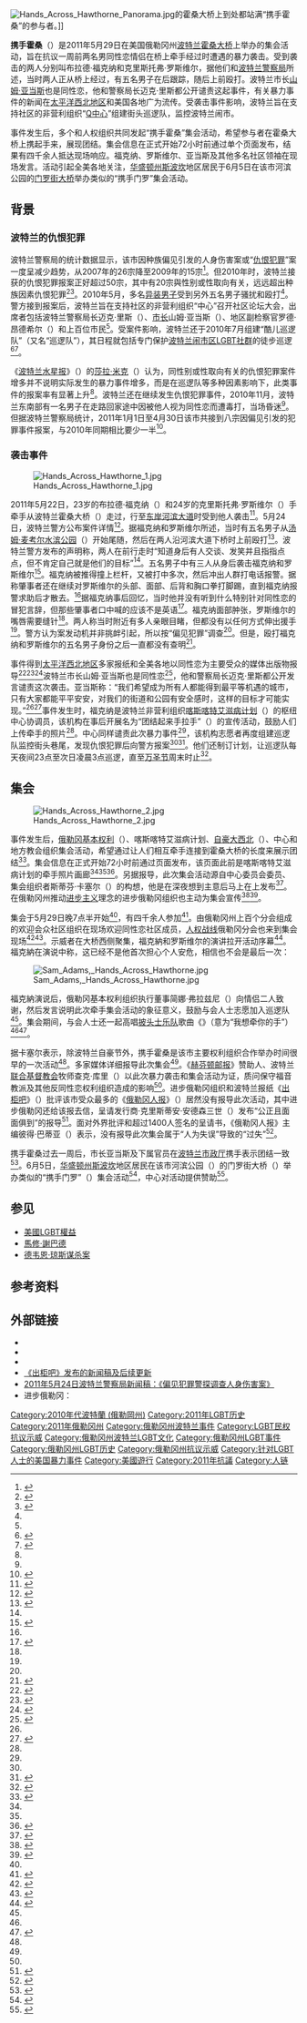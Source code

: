 {{noteTA
|G1=USState
}}
[[File:Hands_Across_Hawthorne_Panorama.jpg|thumb]]的霍桑大桥上到处都站满“携手霍桑”的参与者。]]

'''携手霍桑'''（{{lang-en|Hands Across Hawthorne}}）是2011年5月29日在美国俄勒冈州[[波特兰_(俄勒冈州)|波特兰]][[霍桑大桥|霍桑大桥]]上举办的集会活动，旨在抗议一周前两名男同性恋情侣在桥上牵手经过时遭遇的暴力袭击。受到袭击的两人分别叫布拉德·福克纳和克里斯托弗·罗斯维尔，据他们和[[波特兰警察局|波特兰警察局]]所述，当时两人正从桥上经过，有五名男子在后跟踪，随后上前殴打。波特兰市长[[山姆·亚当斯|山姆·亚当斯]]也是同性恋，他和警察局长迈克·里斯都公开谴责这起事件，有关暴力事件的新闻在[[太平洋西北地区|太平洋西北地区]]和美国各地广为流传。受袭击事件影响，波特兰旨在支持{{lang|en|[[LGBT|LGBT]]}}社区的非营利组织“[[Q中心|Q中心]]”组建街头巡逻队，监控波特兰闹市。

事件发生后，多个{{lang|en|LGBT}}和人权组织共同发起“携手霍桑”集会活动，希望参与者在霍桑大桥上携起手来，展现团结。集会信息在正式开始72小时前通过单个{{lang|en|[[Facebook|Facebook]]}}页面发布，结果有四千余人抵达现场响应。福克纳、罗斯维尔、亚当斯及其他多名社区领袖在现场发言。活动引起全美各地关注，[[华盛顿州|华盛顿州]][[斯波坎|斯波坎]]地区居民于6月5日在该市河滨公园的[[门罗街大桥|门罗街大桥]]举办类似的“携手门罗”集会活动。

== 背景 ==

=== 波特兰的仇恨犯罪 ===
波特兰警察局的统计数据显示，该市因种族偏见引发的人身伤害案或“[[仇恨犯罪|仇恨犯罪]]”案一度呈减少趋势，从2007年的26宗降至2009年的15宗<ref name="Closet">{{cite news | title = Hate Comes Out of the Closet: Recent Gay Bashing Reveals Hurdles to Reporting Crimes | first = Sarah | last = Mirk | date = 2010-06-10 | accessdate = 2016-11-20 | work = The Portland Mercury | url = http://www.portlandmercury.com/portland/hate-comes-out-of-the-closet/Content?oid=2593859 | archiveurl = https://web.archive.org/web/20150920160236/http://www.portlandmercury.com/portland/hate-comes-out-of-the-closet/Content?oid=2593859 | publisher = Index Publishing | archivedate = 2015-09-20 | deadurl = no}}</ref>。但2010年时，波特兰接获的仇恨犯罪报案正好超过50宗，其中有20宗與性别或性取向有关，远远超出种族因素仇恨犯罪<ref name="Hate">{{cite news | title = How Many Hate Crimes Are Reported in Portland? | first = Sarah | last = Mirk | date = 2010-12-06 | accessdate = 2016-11-20 | work = The Portland Mercury | publisher = Index Publishing | archiveurl = https://web.archive.org/web/20150114141109/http://www.portlandmercury.com/BlogtownPDX/archives/2010/12/06/how-many-hate-crimes-are-reported-in-portland | deadurl = no | archivedate = 2015-01-14 | url = http://www.portlandmercury.com/BlogtownPDX/archives/2010/12/06/how-many-hate-crimes-are-reported-in-portland}}</ref><ref name="Bashings">{{cite news | title = Public to Police: Portland Gay Bashings Often Go Unreported | date = 2010-06-03 | work = The Portland Mercury | first = Sarah | last = Mirk | publisher = Index Publishing | accessdate = 2016-11-20 | archiveurl = https://web.archive.org/web/20150114192933/http://www.portlandmercury.com/BlogtownPDX/archives/2010/06/03/public-and-police-portland-gay-bashings-go-unreported | archivedate = 2015-01-14 | deadurl = no | url = http://www.portlandmercury.com/BlogtownPDX/archives/2010/06/03/public-and-police-portland-gay-bashings-go-unreported}}</ref>。2010年5月，多名[[异装皇后|异装男子]]受到另外五名男子骚扰和殴打<ref name="Closet" />。警方接到报案后，波特兰旨在支持{{lang|en|[[LGBT|LGBT]]}}社区的非营利组织“{{lang|en|Q}}中心”召开社区论坛大会，出席者包括波特兰警察局长迈克·里斯（{{lang|en|Mike Reese}}）、[[波特兰市长名单|市长]]山姆·亚当斯（{{lang|en|Sam Adams}}）、地区副检察官罗德·昂德希尔（{{lang|en|Rod Underhill}}）和上百位市民<ref name="Closet" />。受案件影响，波特兰还于2010年7月组建“酷儿巡逻队”（又名“{{lang|en|Q}}巡逻队”），其日程就包括专门保护[[波特兰LGBT文化|波特兰闹市区LGBT社群]]的徒步巡逻<ref name="WalkingHome">{{cite news | archiveurl = https://web.archive.org/web/20140908090014/http://www.portlandmercury.com/BlogtownPDX/archives/2010/12/02/breaking-hate-crime-reported-in-seman-percived-as-gay-beaten-while-walking-home | archivedate = 2014-09-08 | deadurl = no | url = http://www.portlandmercury.com/BlogtownPDX/archives/2010/12/02/breaking-hate-crime-reported-in-seman-percived-as-gay-beaten-while-walking-home | title = Breaking: Hate Crime Reported in SE—Man Perceived as Gay Beaten While Walking Home | date = 2010-12-02 | accessdate = 2016-11-20 | work = The Portland Mercury | publisher = Index Publishing | first = Sarah | last = Mirk}}</ref><ref>{{cite news | title = In the Shadows: Barhopping with the Queer Patrol | first = Sarah | last = Mirk | work = The Portland Mercury | publisher = Index Publishing | date = 2010-07-22 | accessdate = 2016-11-20 | archiveurl = https://web.archive.org/web/20160202055743/http://www.portlandmercury.com/portland/in-the-shadows/Content?oid=2700168 | archivedate = 2016-02-02 | url = http://www.portlandmercury.com/portland/in-the-shadows/Content?oid=2700168 | deadurl = no}}</ref>。

《[[波特兰水星报|波特兰水星报]]》（{{lang|en|''The Portland Mercury''}}）的[[莎拉·米克|莎拉·米克]]（{{lang|en|Sarah Mirk}}）认为，同性别或性取向有关的仇恨犯罪案件增多并不说明实际发生的暴力事件增多，而是在{{lang|en|Q}}巡逻队等多种因素影响下，此类事件的报案率有显著上升<ref name="Hate" />。波特兰还在继续发生仇恨犯罪事件，2010年11月，波特兰东南部有一名男子在走路回家途中因被他人视为同性恋而遭毒打，当场昏迷<ref name="WalkingHome" />。但据波特兰警察局统计，2011年1月1日至4月30日该市共接到八宗因偏见引发的犯罪事件报案，与2010年同期相比要少一半<ref>{{cite news | archivedate = 2011-05-29 | deadurl = yes | url = http://www.kptv.com/news/28011877/detail.html | title = Police: Men Holding Hands Attacked In Portland | date = 2011-05-24 | accessdate = 2011-05-29 | publisher = KPTV | location = Portland, Oregon | archiveurl = https://web.archive.org/web/20110529113450/http://www.kptv.com/news/28011877/detail.html}}</ref>。

=== 袭击事件 ===
[[File:Hands_Across_Hawthorne_1.jpg|thumb]]

2011年5月22日，23岁的布拉德·福克纳（{{lang|en|Brad Forkner}}）和24岁的克里斯托弗·罗斯维尔（{{lang|en|Christopher Rosevear}}）手牵手从波特兰霍桑大桥（{{lang|en|Hawthorne Bridge}}）走过，行至[[东岸河滨大道_(波特兰)|东岸河滨大道]]时受到他人袭击<ref name="Bias">{{cite news | url = http://www.kgw.com/news/local/Hands-across-Hawthorne-protests-bias-attacks-122806874.html | deadurl = yes | title = 'Hands across Hawthorne' protests bias attacks | date = 2011-05-29 | accessdate = 2012-03-22 | publisher = KGW | archiveurl = https://web.archive.org/web/20120322221417/http://www.kgw.com/news/local/Hands-across-Hawthorne-protests-bias-attacks-122806874.html | location = Portland, Oregon | archivedate = 2012-03-22}}</ref>。5月24日，波特兰警方公布案件详情<ref name="Breaking">{{cite news | title = Breaking: Anti-Gay Hate Crime Reported on Hawthorne Bridge | first = Sarah | last = Mirk | date = 2011-05-24 | accessdate = 2016-11-21 | work = The Portland Mercury | publisher = Index Publishing | archiveurl = https://web.archive.org/web/20150908233434/http://www.portlandmercury.com/BlogtownPDX/archives/2011/05/24/breaking-anti-gay-hate-crime-reported-on-hawthorne-bridge | archivedate = 2015-09-08 | deadurl = no | url = http://www.portlandmercury.com/BlogtownPDX/archives/2011/05/24/breaking-anti-gay-hate-crime-reported-on-hawthorne-bridge}}</ref>。据福克纳和罗斯维尔所述，当时有五名男子从[[汤姆·麦考尔水滨公园|汤姆·麦考尔水滨公园]]（{{lang|en|Tom McCall Waterfront Park}}）开始尾随，然后在两人沿河滨大道下桥时上前殴打<ref name="Folks">{{cite news | archivedate = 2012-03-25 | archiveurl = https://web.archive.org/web/20120325012847/http://portlandcitycenter.katu.com/news/community-spirit/folks-gather-hands-across-hawthorne/440795 | title = Folks gather for 'Hands Across Hawthorne' | date = 2011-05-29 | publisher = KATU | deadurl = yes | url = http://portlandcitycenter.katu.com/news/community-spirit/folks-gather-hands-across-hawthorne/440795 | accessdate = 2012-03-25 | location = Portland, Oregon}}</ref>。波特兰警方发布的声明称，两人在前行走时“知道身后有人交谈、发笑并且指指点点，但不肯定自己就是他们的目标”<ref name="Breaking" />。五名男子中有三人从身后袭击福克纳和罗斯维尔<ref name="Assaulted">{{cite news | url = http://blogout.justout.com/?p=33508 | title = Two Gay Men Assaulted Sunday Night Near Hawthorne Bridge | deadurl = yes | date = 2011-05-24 | work = Just Out | accessdate = 2011-08-31 | first = Erin | last = Rook | location = Portland, Oregon | archiveurl = https://web.archive.org/web/20110831074538/http://blogout.justout.com/?p=33508 | archivedate = 2011-08-31}}</ref>。福克纳被推得撞上栏杆，又被打中多次，然后冲出人群打电话报警。据称肇事者还在继续对罗斯维尔的头部、面部、后背和胸口拳打脚踢，直到福克纳报警求助后才散去。<ref name="Breaking" />据福克纳事后回忆，当时他并没有听到什么特别针对同性恋的冒犯言辞，但那些肇事者口中喊的应该不是英语<ref name="Jung">{{cite news|title=Assault on gay men walking on Portland waterfront investigated as a bias crime |first=Helen |last=Jung |work=The Oregonian |publisher=Advance Publications |date=2011-05-24 |accessdate=2016-11-21 |archiveurl=https://archive.li/20130131152547/http://www.oregonlive.com/portland/index.ssf/2011/05/assault_on_gay_men_walking_on.html |deadurl=no |url=http://www.oregonlive.com/portland/index.ssf/2011/05/assault_on_gay_men_walking_on.html |archivedate=2013-01-31  }}</ref>。福克纳面部肿张，罗斯维尔的嘴唇需要缝针<ref name="Folks" />。两人称当时附近有多人亲眼目睹，但都没有以任何方式伸出援手<ref name="Breaking" />。警方认为案发动机并非挑衅引起，所以按“偏见犯罪”调查<ref name="Jung" />。但是，殴打福克纳和罗斯维尔的五名男子身份之后一直都没有查明<ref name="Terry">{{cite news | archiveurl = https://archive.li/20161120135806/http://www.oregonlive.com/portland/index.ssf/2012/12/portland_police_seek_help_solv.html | deadurl = no | url = http://www.oregonlive.com/portland/index.ssf/2012/12/portland_police_seek_help_solv.html | title = Portland police seek help solving hate attacks in 2010 and 2011 | first = Lynne | last = Terry | work = The Oregonian | publisher = Advance Publications | date = 2012-12-05 | accessdate = 2016-11-21 | archivedate = 2016-11-20}}</ref>。

事件得到[[太平洋西北地区|太平洋西北地区]]多家报纸和全美各地以同性恋为主要受众的媒体出版物报导<ref>{{cite news | archiveurl = https://web.archive.org/web/20160611001201/http://www.columbian.com/news/2011/may/24/2-men-attacked-in-portland-after-holding-hands/ | url = http://www.columbian.com/news/2011/may/24/2-men-attacked-in-portland-after-holding-hands/ | title = 2 men attacked in Portland after holding hands | date = 2011-05-24 | accessdate = 2016-11-21 | work = The Columbian | location = Vancouver, Washington | archivedate = 2016-06-11 | deadurl = no}}</ref><ref name="SanDiego">{{cite news | url = http://sdgln.com/causes/2011/05/25/men-holding-hands-public-attacked-portland-ore | title = Men holding hands in public attacked in Portland, Ore. | date = 2011-05-25 | accessdate = 2016-11-21 | archivedate = 2016-06-10 | deadurl = no | archiveurl = https://web.archive.org/web/20160610021945/http://sdgln.com/causes/2011/05/25/men-holding-hands-public-attacked-portland-ore | work = San Diego Gay & Lesbian News}}</ref><ref>{{cite news | location = Washington, D.C. | publisher = EDGE Publications | work = Edge | title = Ore. Gay Men 'Attacked for Holding Hands' | date = 2011-05-26 | accessdate = 2016-11-21 | url = http://washington.edgemedianetwork.com/index.php?ch=news&sc=national&sc2=news&sc3=&id=120122 | archiveurl = https://web.archive.org/web/20160807090255/http://washington.edgemedianetwork.com/index.php?ch=news&sc=national&sc2=news&sc3=&id=120122 | archivedate = 2016-08-07 | deadurl = no | first = Kilian | last = Melloy}}</ref>波特兰市长山姆·亚当斯也是同性恋<ref>{{cite news | title = Sam Adams' goal is to be 'mayor of everybody' |date=2008-12-30 | accessdate = 2016-11-21 | first = Mark | last = Larabee | work = The Oregonian | publisher = Advance Publications | url = http://www.oregonlive.com/news/index.ssf/2008/12/sam_adams_goal_is_to_be_mayor.html | archiveurl = https://archive.li/20120909223706/http://www.oregonlive.com/news/index.ssf/2008/12/sam_adams_goal_is_to_be_mayor.html | deadurl = no | archivedate = 2012-09-09}}</ref>，他和警察局长迈克·里斯都公开发言谴责这次袭击。亚当斯称：“我们希望成为所有人都能得到最平等机遇的城市，只有大家都能平平安安，对我们的街道和公园有安全感时，这样的目标才可能实现。”<ref name="SanDiego" /><ref>{{cite news | title = 2 men holding hands attacked | date = 2011-05-25 | newspaper = The Register-Guard | location = Eugene, Oregon | publisher = Guard Publishing | url = http://www.registerguard.com/web/newslocalnews/26291521-41/police-portland-forkner-attacked-hands.html.csp | archivedate = 2012-09-07 | deadurl = yes | accessdate = 2012-09-07 | archiveurl = https://archive.li/20120907224149/http://projects.registerguard.com/web/newslocalnews/26291521-41/police-portland-forkner-attacked-hands.html.csp}}</ref>事件发生时，福克纳是波特兰非营利组织[[喀斯喀特艾滋病计划|喀斯喀特艾滋病计划]]（{{lang|en|Cascade AIDS Project}}）的枢纽中心协调员，该机构在事后开展名为“团结起来手拉手”（{{lang|en|Holding Hands, In Solidarity}}）的{{lang|en|[[Facebook|Facebook]]}}宣传活动，鼓励人们上传牵手的照片<ref name="Assaulted" />。{{lang|en|Q}}中心同样谴责此次暴力事件<ref name="Jung" />，该机构志愿者再度组建{{lang|en|Q}}巡逻队监控街头巷尾，发现仇恨犯罪后向警方报案<ref name="Assaulted" /><ref name="Patrols">{{cite news | archivedate = 2012-03-25 | deadurl = yes | url = http://southeastportland.katu.com/news/people/night-volunteer-patrols-welcome-sight-gay-lesbian-couples/440809 | title = Night volunteer patrols a welcome sight for gay, lesbian couples | date = 2011-05-30 | accessdate = 2012-03-25 | publisher = KATU | first = Tim | last = Gordon | location = Portland, Oregon | archiveurl = https://web.archive.org/web/20120325012847/http://southeastportland.katu.com/news/people/night-volunteer-patrols-welcome-sight-gay-lesbian-couples/440809}}</ref>。他们还制订计划，让{{lang|en|Q}}巡逻队每天夜间23点至次日凌晨3点巡逻，直至[[万圣夜|万圣节]]周末时止<ref>{{cite news | url = http://www.kptv.com/news/28056086/detail.html | title = Q-Patrols Set to Hit Streets of Portland | date = 2011-05-27 | accessdate = 2011-05-30 | publisher = KPTV | location = Portland, Oregon | archiveurl = https://web.archive.org/web/20110530033652/http://www.kptv.com/news/28056086/detail.html | archivedate = 2011-05-30 | deadurl = yes}}</ref>。

== 集会 ==
[[File:Hands_Across_Hawthorne_2.jpg|right]]

事件发生后，[[俄勒冈基本权利|俄勒冈基本权利]]（{{lang|en|Basic Rights Oregon}}）、喀斯喀特艾滋病计划、[[自豪大西北|自豪大西北]]（{{lang|en|Pride Northwest}}）、{{lang|en|Q}}中心和地方教会组织集会活动，希望通过让人们相互牵手连接到霍桑大桥的长度来展示团结<ref name="Gordon">{{cite news | archivedate = 2012-03-25 | title = Thousands rally at Hands Across Hawthorne | url = http://portlandcitycenter.katu.com/news/community-spirit/thousands-rally-hands-across-hawthorne/440801 | date = 2011-05-30 | accessdate = 2012-03-25 | first = Tim | last = Gordon | publisher = KATU | location = Portland, Oregon | archiveurl = https://web.archive.org/web/20120325012949/http://portlandcitycenter.katu.com/news/community-spirit/thousands-rally-hands-across-hawthorne/440801}}</ref>。集会信息在正式开始72小时前通过{{lang|en|[[Facebook|Facebook]]}}页面发布，该页面此前是喀斯喀特艾滋病计划的牵手照片画廊<ref name="Bias" /><ref name="Gordon" /><ref>{{cite web | accessdate = 2016-11-22 | publisher = Q Center | url = http://www.pdxqcenter.org/hands-across-hawthorne/ | title = Hands Across Hawthorne | archivedate = 2016-10-11 | archiveurl = https://web.archive.org/web/20161011041903/http://www.pdxqcenter.org/hands-across-hawthorne/ | deadurl = yes}}</ref>。另据报导，此次集会活动源自{{lang|en|Q}}中心委员会委员、集会组织者斯蒂芬·卡塞尔（{{lang|en|Stephen Cassell}}）的构想，他是在深夜想到主意后马上在{{lang|en|Fackbook}}上发布<ref name="Mirk">{{cite news | archiveurl = https://web.archive.org/web/20160806133133/http://www.portlandmercury.com/BlogtownPDX/archives/2011/05/25/against-hate-hold-hands-across-the-hawthorne-bridge | archivedate = 2016-08-06 | deadurl = no | publisher = Index Publishing | url = http://www.portlandmercury.com/BlogtownPDX/archives/2011/05/25/against-hate-hold-hands-across-the-hawthorne-bridge | first = Sarah | last = Mirk | date = 2011-05-25 | accessdate = 2016-11-22 | work = The Portland Mercury | title = Against Hate? Hold Hands Across the Hawthorne Bridge This Sunday}}</ref>。在俄勒冈州推动[[进步主义|进步主义]]理念的进步俄勒冈组织也主动为集会宣传<ref>{{cite web | title = Hands Across Hawthorne Bridge – Oregonians Respond to Gay Hate Crime | deadurl = yes | url = http://progressiveoregon.com/oregonians_respond_to_attack_on_gay_men_attacked_for_holding_hands | accessdate = 2012-07-24 | publisher = Progressive Oregon | archivedate = 2012-07-24 | archiveurl = https://web.archive.org/web/20120724133058/http://www.progressiveoregon.com/oregonians_respond_to_attack_on_gay_men_attacked_for_holding_hands}}</ref><ref>{{cite web | accessdate = 2016-11-22 | publisher = Daily Kos | first = Noah | last = Heller | title = Oregonians to Respond to Attack on Gay Men for Holding Hands with Massive Rally | date = 2011-05-28 | url = http://www.dailykos.com/story/2011/05/28/980187/-Oregonians-to-Respond-to-Attack-on-Gay-Men-for-Holding-Hands-with-Massive-Rally%E2%80%8E- | archivedate = 2016-05-09 | deadurl = no | archiveurl = https://web.archive.org/web/20160509104327/http://www.dailykos.com/story/2011/05/28/980187/-Oregonians-to-Respond-to-Attack-on-Gay-Men-for-Holding-Hands-with-Massive-Rally-}}</ref>。

集会于5月29日晚7点半开始<ref name="Folks" />，有四千余人参加<ref name="Advocate">{{cite journal | archiveurl =  https://web.archive.org/web/20110807101507/http://www.advocate.com/News/Daily_News/2011/06/01/Portlanders_Line_Bridge_to_Protest_Violence/ | work = The Advocate | publisher = Here Media | archivedate = 2011-08-07 | deadurl = yes | url = http://www.advocate.com/News/Daily_News/2011/06/01/Portlanders_Line_Bridge_to_Protest_Violence/ | date = 2011-06-01 | accessdate = 2011-08-07 | title = Portlanders Line Bridge to Protest Violence}}</ref>。由俄勒冈州上百个分会组成的欢迎会众社区组织在现场欢迎同性恋社区成员，[[人权战线|人权战线]]俄勒冈分会也来到集会现场<ref name="Currie">{{cite news | url = http://www.huffingtonpost.com/rev-chuck-currie/hate-crimes_b_869455.html | title = Questioning the Roles of Religion and Talk Radio in Promoting Hate Crimes | first = Chuck | last = Currie | date = 2011-06-01 | accessdate = 2016-11-22 | archiveurl = https://web.archive.org/web/20160809010222/http://www.huffingtonpost.com/rev-chuck-currie/hate-crimes_b_869455.html | newspaper = [[赫芬顿邮报|The Huffington Post]] | archivedate = 2016-08-09 | deadurl = no}}</ref><ref name="HRC">{{cite web | url = http://www.hrcbackstory.org/2011/05/hands-across-hawthorn-a-success-in-portland/ | title = Hands Across Hawthorne, A Success in Portland | first = Tony | last = Wagner | date = 2011-05-31 | accessdate = 2011-08-24 | archiveurl = https://web.archive.org/web/20110824020153/http://www.hrcbackstory.org/2011/05/hands-across-hawthorn-a-success-in-portland/ | publisher = Human Rights Campaign | archivedate = 2011-08-24 | deadurl = yes}}</ref>。示威者在大桥西侧聚集，福克納和罗斯维尔的演讲拉开活动序幕<ref name="Rook">{{cite journal | deadurl = yes | archiveurl = https://web.archive.org/web/20110803062116/http://blogout.justout.com/?p=33830 | title = Thousands Hold Hands Across Hawthorne Bridge to Protest Anti-GLBT Violence | url = http://blogout.justout.com/?p=33830 | work = Just Out | first = Erin | last = Rook | date = 2011-05-30 | accessdate = 2011-05-30 | archivedate = 2011-08-03 | location = Portland, Oregon}}</ref>。福克納在演说中称，这已经不是他首次担心个人安危，相信也不会是最后一次：

{{Quote|成千上万的人走在美国、走在波特兰的街头上时都感觉低人一等，仿佛他们的生命没有其他那些所谓更“正常”的同仁有价值。这种内因引发仇恨的影响可谓永无宁日，帮派暴力、抑郁、吸毒和酗酒都由此引发，以致人们不敢再公开性取向，只能守口如瓶，在黑暗的胡同和浴室中探索。如果我们只能通过保密来确保个人安危，在沉默中依然受到伤害，那还谈什么保障自身安全，爱与被爱又从何说起？<ref name="Rook" />}}

[[File:Sam_Adams,_Hands_Across_Hawthorne.jpg|thumb]]

福克納演说后，俄勒冈基本权利组织执行董事简娜·弗拉兹尼（{{lang|en|Jeana Frazzini}}）向情侣二人致谢，然后发言说明此次牵手集会活动的象征意义，鼓励与会人士志愿加入{{lang|en|Q}}巡逻队<ref name="Rook" />。集会期间，与会人士还一起高唱[[披头士乐队|披头士乐队]]歌曲《{{lang|en|[[I_Want_to_Hold_Your_Hand|I Want to Hold Your Hand]]}}》（意为“我想牵你的手”）<ref name="Gordon" /><ref>{{cite web | url = http://www.dailykos.com/story/2011/05/30/980485/-Hands-Across-Hawthorne:-Photos-From-the-Portland-Rally | title = Hands Across Hawthorne: Photos from the Portland Rally |date=2011-05-29 | accessdate = 2011-08-12 | archiveurl = https://web.archive.org/web/20110812165419/http://www.dailykos.com/story/2011/05/30/980485/-Hands-Across-Hawthorne%3A-Photos-From-the-Portland-Rally | publisher = Daily Kos | archivedate = 2011-08-12 | deadurl = yes}}</ref>。

据卡塞尔表示，除波特兰自豪节外，携手霍桑是该市主要{{lang|en|LGBT}}权利组织合作举办时间很早的一次活动<ref name="Mirk" />。多家媒体详细报导此次集会<ref name="Advocate" />。《[[赫芬顿邮报|赫芬顿邮报]]》赞助人、波特兰[[联合基督教会|联合基督教会]]牧师查克·库里（{{lang|en|Chuck Currie}}）以此次暴力袭击和集会活动为证，质问保守福音教派及其他反同性恋权利组织造成的影响<ref name="Currie" />。进步俄勒冈组织和波特兰{{lang|en|LGBT}}报纸《[[出柜吧|出柜吧]]》（{{lang|en|''Just Out''}}）批评该市受众最多的《[[俄勒冈人报|俄勒冈人报]]》（{{lang|en|''The Oregonian''}}）居然没有报导此次活动，其中进步俄勒冈还给该报去信，呈请发行商{{lang|en|N}}·克里斯蒂安·安德森三世（{{lang|en|N. Christian Anderson III}}）发布“公正且面面俱到”的报导<ref>{{cite journal | url = http://blogout.justout.com/?p=34040 | title = Campaign Calls Oregonian Out for Ignoring LGBT Community | date = 2011-06-02 | accessdate = 2011-07-21 | newspaper = Just Out | first = Erin | archiveurl = https://web.archive.org/web/20110721174743/http://blogout.justout.com/?p=34040 | last = Rook | location = Portland, Oregon | archivedate = 2011-07-21}}</ref>。面对外界批评和超过1400人签名的呈请书，《俄勒冈人报》主编彼得·巴蒂亚（{{lang|en|Peter Bhatia}}）表示，没有报导此次集会属于“人为失误”导致的“过失”<ref>{{cite journal | url = http://blogout.justout.com/?p=34446 | title = Oregonian Cites 'Human Error' in Failure to Cover Rally Against Anti-Gay Violence | date = 2011-06-09 | work = Just Out | first = Erin | last = Rook | accessdate = 2011-07-21 | location = Portland, Oregon | deadurl = yes | archiveurl = https://web.archive.org/web/20110721174857/http://blogout.justout.com/?p=34446 | archivedate = 2011-07-21}}</ref>。

携手霍桑过去一周后，市长亚当斯及下属官员在[[波特兰市政厅|波特兰市政厅]]携手表示团结一致<ref>{{cite web | deadurl = yes | url = http://www.portlandonline.com/mayor/index.cfm?c=52750&a=351072 | title = Update: Hands Across Hawthorne Bridge | first = Amreet | last = Sandhu | date = 2011-06-02 | accessdate = 2012-10-08 | publisher = City of Portland, Oregon | archiveurl = https://web.archive.org/web/20121008054231/http://www.portlandonline.com/mayor/index.cfm?c=52750&a=351072 | archivedate = 2012-10-08}}</ref>。6月5日，[[华盛顿州|华盛顿州]][[斯波坎|斯波坎]]地区居民在该市河滨公园（{{lang|en|Riverfront Park}}）的门罗街大桥（{{lang|en|Monroe Street Bridge}}）举办类似的“携手门罗”（{{lang|en|Hands Across Monroe}}）集会活动<ref>{{cite news | title = A couple of Pride Week events to check out this weekend | archiveurl = https://web.archive.org/web/20160914105459/http://www.inlander.com/Bloglander/archives/2011/06/03/a-couple-of-pride-week-events-to-check-out-this-weekend | date = 2011-06-03 | accessdate = 2016-11-22 | first = Tiffany | last = Harms | work = The Pacific Northwest Inlander | location = Spokane, Washington | archivedate = 2016-09-14 | deadurl = no | url = http://www.inlander.com/Bloglander/archives/2011/06/03/a-couple-of-pride-week-events-to-check-out-this-weekend}}</ref>，{{lang|en|LGBT}}中心对活动提供赞助<ref>{{cite web | url = http://www.outspokane.org/pride_events_2011.html | title = Pride Celebration Schedule 2011 | publisher = OutSpokane | accessdate = 2012-03-25 | archivedate = 2012-03-25 | deadurl = yes | archiveurl = https://web.archive.org/web/20120325032139/http://www.outspokane.org/pride_events_2011.html}}</ref>。
{{Clear}}

== 参见 ==
* [[美國LGBT權益|美國LGBT權益]]
* [[馬修·謝巴德|馬修·謝巴德]]
* [[德韦恩·琼斯谋杀案|德韦恩·琼斯谋杀案]]

== 参考资料 ==
{{Reflist|30em}}

== 外部链接 ==
{{Commons category|Hands Across Hawthorne}}
* {{YouTube|id=WyAOvJJF1_s|title=布拉德·福克纳在携手霍桑集会现场演说}}
* {{YouTube|id=HA5IAqmAQsE|title=俄勒冈基本权利组织主席简娜·弗拉兹尼在携手霍桑集会现场演说}}
* {{YouTube|id=wQ7aRrSajZI|title=波特兰市长山姆·亚当斯在携手霍桑集会现场演说}}
* [https://web.archive.org/web/20110727173333/http://blogout.justout.com/?p=33613 《出柜吧》发布的新闻稿及后续更新]
* [http://www.portlandoregon.gov/police/news/read.cfm?id=2230 2011年5月24日波特兰警察局新闻稿：《偏见犯罪警探调查人身伤害案》] {{Wayback|url=http://www.portlandoregon.gov/police/news/read.cfm?id=2230 |date=20161122220803 }}
* 进步俄勒冈：{{YouTube|id=P5zxigkm9C4|title=俄勒冈州右翼观察：《俄勒冈人报》报导过哪次集会？}}
{{LGBT}}
{{Portal bar|美國|LGBT|人權}}
{{coord|45.51311|N|122.67068|W|type:event_region:US-OR|display=title}}

[[Category:2010年代波特蘭_(俄勒岡州)|Category:2010年代波特蘭 (俄勒岡州)]]
[[Category:2011年LGBT历史|Category:2011年LGBT历史]]
[[Category:2011年俄勒冈州|Category:2011年俄勒冈州]]
[[Category:俄勒冈州波特兰事件|Category:俄勒冈州波特兰事件]]
[[Category:LGBT民权抗议示威|Category:LGBT民权抗议示威]]
[[Category:俄勒冈州波特兰LGBT文化|Category:俄勒冈州波特兰LGBT文化]]
[[Category:俄勒冈州LGBT事件|Category:俄勒冈州LGBT事件]]
[[Category:俄勒冈州LGBT历史|Category:俄勒冈州LGBT历史]]
[[Category:俄勒冈州抗议示威|Category:俄勒冈州抗议示威]]
[[Category:针对LGBT人士的美国暴力事件|Category:针对LGBT人士的美国暴力事件]]
[[Category:美國遊行|Category:美國遊行]]
[[Category:2011年抗議|Category:2011年抗議]]
[[Category:人链|Category:人链]]
{{Featured article}}